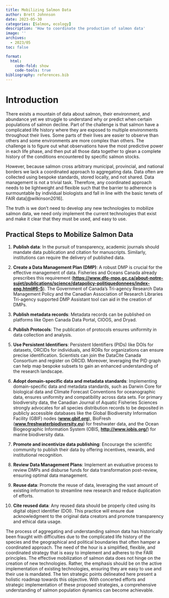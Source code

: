 ```yaml
---
title: Mobilizing Salmon Data
author: Brett Johnnson
date: 2023-05-30
categories: [Salmon, ecology]
description: 'How to coordinate the production of salmon data'
image: ''
archives:
  - 2023/05
toc: false

format:
  html:
    code-fold: show
    code-tools: true
bibliography: references.bib
---
```


# Introduction

There exists a mountain of data about salmon, their environment, and abundance yet we struggle to understand why or predict when certain populations of salmon decline. Part of the challenge is that salmon have a complicated life history where they are exposed to multiple environments throughout their lives. Some parts of their lives are easier to observe than others and some environments are more complex than others. The challenge is to figure out what observations have the most predictive power in each life phase, and then put all those data together to glean a complete history of the conditions encountered by specific salmon stocks.

However, because salmon cross arbitrary municipal, provincial, and national borders we lack a coordinated approach to aggregating data. Data often are collected using bespoke standards, stored locally, and not shared. Data management is not a trivial task. Therefore, any coordinated approach needs to be lightweight and flexible such that the barrier to adherence is surmountable by individual biologists and fall in line with the basic tenets of FAIR data[@wilkinson2016].

The truth is we don't need to develop any new technologies to mobilize salmon data, we need only implement the current technologies that exist and make it clear that they must be used, and easy to use.

## Practical Steps to Mobilize Salmon Data

1.  **Publish data**: In the pursuit of transparency, academic journals should mandate data publication and citation for manuscripts. Similarly, institutions can require the delivery of published data.

2.  **Create a Data Management Plan (DMP)**: A robust DMP is crucial for the effective management of data. Fisheries and Oceans Canada already prescribes this requirement ([**https://www.dfo-mpo.gc.ca/about-notre-sujet/publications/science/datapolicy-politiquedonnees/index-eng.html#6-5**](https://www.dfo-mpo.gc.ca/about-notre-sujet/publications/science/datapolicy-politiquedonnees/index-eng.html#6-5)). The Government of Canada's Tri-agency Research Data Management Policy and the Canadian Association of Research Libraries Tri-agency supported DMP Assistant tool can aid in the creation of DMPs.

3.  **Publish metadata records**: Metadata records can be published on platforms like Open Canada Data Portal, CIOOS, and Dryad.

4.  **Publish Protocols**: The publication of protocols ensures uniformity in data collection and analysis.

5.  **Use Persistent Identifiers**: Persistent Identifiers (PIDs) like DOIs for datasets, ORCIDs for individuals, and RORs for organizations can ensure precise identification. Scientists can join the DataCite Canada Consortium and register on ORCID. Moreover, leveraging the PID graph can help map bespoke subsets to gain an enhanced understanding of the research landscape.

6.  **Adopt domain-specific data and metadata standards**: Implementing domain-specific data and metadata standards, such as Darwin Core for biological data and Climate Forecast Conventions for oceanographic data, ensures uniformity and compatibility across data sets. For primary biodiversity data, the Canadian Journal of Aquatic Fisheries Sciences strongly advocates for all species distribution records to be deposited in publicly accessible databases like the Global Biodiversity Information Facility (GBIF) nodes ([**www.gbif.org**](http://www.gbif.org/)), BioFresh ([**www.freshwaterbiodiversity.eu**](http://www.freshwaterbiodiversity.eu/)) for freshwater data, and the Ocean Biogeographic Information System (OBIS, [**http://www.iobis.org/**](http://www.iobis.org/)) for marine biodiversity data.

7.  **Promote and incentivize data publishing**: Encourage the scientific community to publish their data by offering incentives, rewards, and institutional recognition.

8.  **Review Data Management Plans**: Implement an evaluative process to review DMPs and disburse funds for data transformation post-review, ensuring optimal data management.

9.  **Reuse data**: Promote the reuse of data, leveraging the vast amount of existing information to streamline new research and reduce duplication of efforts.

10. **Cite reused data**: Any reused data should be properly cited using its digital object identifier (DOI). This practice will ensure due acknowledgment to the original data creators and promote transparency and ethical data usage.

The process of aggregating and understanding salmon data has historically been fraught with difficulties due to the complicated life history of the species and the geographical and political boundaries that often hamper a coordinated approach. The need of the hour is a simplified, flexible, and coordinated strategy that is easy to implement and adheres to the FAIR principles. The effective mobilization of salmon data does not hinge on the creation of new technologies. Rather, the emphasis should be on the active implementation of existing technologies, ensuring they are easy to use and their use is mandated. The ten strategic points delineated here present a holistic roadmap towards this objective. With concerted efforts and strategic implementation of these proposed strategies, a comprehensive understanding of salmon population dynamics can become achievable.
